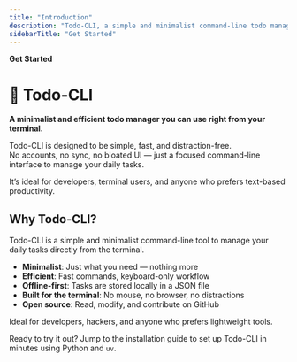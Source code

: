 ```yaml
---
title: "Introduction"
description: "Todo-CLI, a simple and minimalist command-line todo manager!"
sidebarTitle: "Get Started"
---
```


**Get Started**

# 📝 Todo-CLI

**A minimalist and efficient todo manager you can use right from your terminal.**

Todo-CLI is designed to be simple, fast, and distraction-free.\
No accounts, no sync, no bloated UI — just a focused command-line interface to manage your daily tasks.

It’s ideal for developers, terminal users, and anyone who prefers text-based productivity.

## Why Todo-CLI?

Todo-CLI is a simple and minimalist command-line tool to manage your daily tasks directly from the terminal.

- **Minimalist**: Just what you need — nothing more
- **Efficient**: Fast commands, keyboard-only workflow
- **Offline-first**: Tasks are stored locally in a JSON file
- **Built for the terminal**: No mouse, no browser, no distractions
- **Open source**: Read, modify, and contribute on GitHub

Ideal for developers, hackers, and anyone who prefers lightweight tools.

<CardGroup cols={1}>
  <Card title="Installation" icon="terminal" href="./installation">
    Ready to try it out? Jump to the installation guide to set up Todo-CLI in minutes using Python and <code>uv</code>.
  </Card>
</CardGroup>
